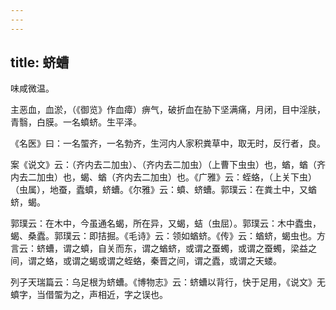 ```yaml
---
---
---
```

title: 蛴螬
---



味咸微温。

主恶血，血淤，（《御览》作血瘴）痹气，破折血在胁下坚满痛，月闭，目中淫肤，青翳，白膜。一名蟦蛴。生平泽。

《名医》曰：一名蜰齐，一名勃齐，生河内人家积粪草中，取无时，反行者，良。

案《说文》云：（齐内去二加虫）、（齐内去二加虫）（上曹下虫虫）也，蝤，蝤（齐内去二加虫）也，蝎、蝤（齐内去二加虫）也。《广雅》云：蛭蛒，（上关下虫）（虫属），地蚕，蠹蟦，蛴螬。《尔雅》云：蟦、蛴螬。郭璞云：在粪土中，又蝤蛴，蝎。

郭璞云：在木中，今虽通名蝎，所在异，又蝎，蛣（虫屈）。郭璞云：木中蠹虫，蝎、桑蠹。郭璞云：即拮掘。《毛诗》云：领如蝤蛴。《传》云：蝤蛴，蝎虫也。方言云：蛴螬，谓之蟦，自关而东，谓之蝤蛴，或谓之蚕蠋，或谓之蚕蠋，梁益之间，谓之蛒，或谓之蝎或谓之蛭蛒，秦晋之间，谓之蠹，或谓之天蝼。

列子天瑞篇云：乌足根为蛴螬。《博物志》云：蛴螬以背行，快于足用，《说文》无蟦字，当借蜰为之，声相近，字之误也。